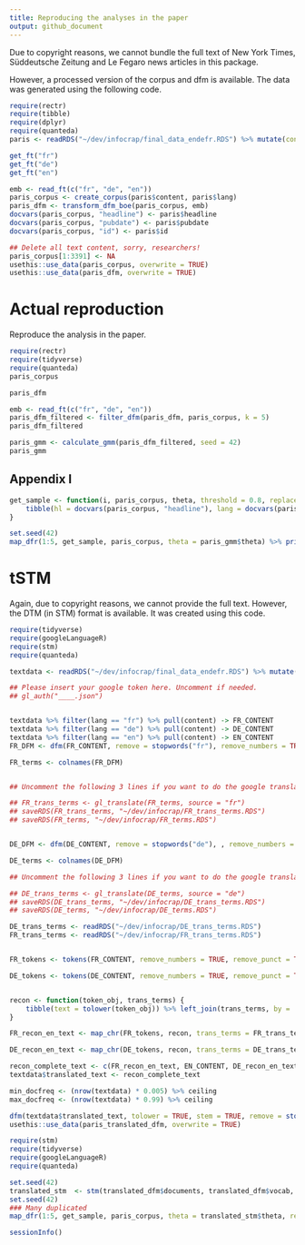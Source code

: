 ```yaml
---
title: Reproducing the analyses in the paper
output: github_document
---
```



Due to copyright reasons, we cannot bundle the full text of New York Times, Süddeutsche Zeitung and Le Fegaro news articles in this package.

However, a processed version of the corpus and dfm is available. The data was generated using the following code.

```r
require(rectr)
require(tibble)
require(dplyr)
require(quanteda)
paris <- readRDS("~/dev/infocrap/final_data_endefr.RDS") %>% mutate(content = paste(lede, content), lang = tolower(lang), id = row_number()) %>% select(content, lang, pubdate, headline, id)
```

```r
get_ft("fr")
get_ft("de")
get_ft("en")
```

```r
emb <- read_ft(c("fr", "de", "en"))
paris_corpus <- create_corpus(paris$content, paris$lang)
paris_dfm <- transform_dfm_boe(paris_corpus, emb)
docvars(paris_corpus, "headline") <- paris$headline
docvars(paris_corpus, "pubdate") <- paris$pubdate
docvars(paris_corpus, "id") <- paris$id

## Delete all text content, sorry, researchers!
paris_corpus[1:3391] <- NA
usethis::use_data(paris_corpus, overwrite = TRUE)
usethis::use_data(paris_dfm, overwrite = TRUE)
```

# Actual reproduction

Reproduce the analysis in the paper.

```r
require(rectr)
require(tidyverse)
require(quanteda)
paris_corpus
```

```r
paris_dfm
```

```r
emb <- read_ft(c("fr", "de", "en"))
paris_dfm_filtered <- filter_dfm(paris_dfm, paris_corpus, k = 5)
paris_dfm_filtered
```

```r
paris_gmm <- calculate_gmm(paris_dfm_filtered, seed = 42)
paris_gmm
```

## Appendix I

```r
get_sample <- function(i, paris_corpus, theta, threshold = 0.8, replace = FALSE) {
    tibble(hl = docvars(paris_corpus, "headline"), lang = docvars(paris_corpus, "lang"), prob = theta[,i]) %>% group_by(lang) %>% filter(prob > threshold) %>% sample_n(size = 5, weight = prob, replace = replace) %>% select(hl, lang, prob) %>% ungroup %>% arrange(lang, prob) %>% mutate(topic = i)
}

set.seed(42)
map_dfr(1:5, get_sample, paris_corpus, theta = paris_gmm$theta) %>% print(n = 100)
```

# tSTM

Again, due to copyright reasons, we cannot provide the full text. However, the DTM (in STM) format is available. It was created using this code.

```r
require(tidyverse)
require(googleLanguageR)
require(stm)
require(quanteda)

textdata <- readRDS("~/dev/infocrap/final_data_endefr.RDS") %>% mutate(content = paste(lede, content), lang = tolower(lang), id = row_number()) %>% select(content, lang, pubdate, headline, id)

## Please insert your google token here. Uncomment if needed.
## gl_auth("____.json")


textdata %>% filter(lang == "fr") %>% pull(content) -> FR_CONTENT
textdata %>% filter(lang == "de") %>% pull(content) -> DE_CONTENT
textdata %>% filter(lang == "en") %>% pull(content) -> EN_CONTENT
FR_DFM <- dfm(FR_CONTENT, remove = stopwords("fr"), remove_numbers = TRUE, remove_punct = TRUE) %>% dfm_trim(min_docfreq = 2)

FR_terms <- colnames(FR_DFM)


## Uncomment the following 3 lines if you want to do the google translation

## FR_trans_terms <- gl_translate(FR_terms, source = "fr")
## saveRDS(FR_trans_terms, "~/dev/infocrap/FR_trans_terms.RDS")
## saveRDS(FR_terms, "~/dev/infocrap/FR_terms.RDS")


DE_DFM <- dfm(DE_CONTENT, remove = stopwords("de"), , remove_numbers = TRUE, remove_punct = TRUE) %>% dfm_trim(min_docfreq = 2)

DE_terms <- colnames(DE_DFM)

## Uncomment the following 3 lines if you want to do the google translation

## DE_trans_terms <- gl_translate(DE_terms, source = "de")
## saveRDS(DE_trans_terms, "~/dev/infocrap/DE_trans_terms.RDS")
## saveRDS(DE_terms, "~/dev/infocrap/DE_terms.RDS")

DE_trans_terms <- readRDS("~/dev/infocrap/DE_trans_terms.RDS")
FR_trans_terms <- readRDS("~/dev/infocrap/FR_trans_terms.RDS")


FR_tokens <- tokens(FR_CONTENT, remove_numbers = TRUE, remove_punct = TRUE)

DE_tokens <- tokens(DE_CONTENT, remove_numbers = TRUE, remove_punct = TRUE)


recon <- function(token_obj, trans_terms) {
    tibble(text = tolower(token_obj)) %>% left_join(trans_terms, by = 'text') %>% filter(!is.na(translatedText)) %>% pull(translatedText) %>% paste(collapse = " ")
}

FR_recon_en_text <- map_chr(FR_tokens, recon, trans_terms = FR_trans_terms)

DE_recon_en_text <- map_chr(DE_tokens, recon, trans_terms = DE_trans_terms)

recon_complete_text <- c(FR_recon_en_text, EN_CONTENT, DE_recon_en_text)
textdata$translated_text <- recon_complete_text

min_docfreq <- (nrow(textdata) * 0.005) %>% ceiling
max_docfreq <- (nrow(textdata) * 0.99) %>% ceiling

dfm(textdata$translated_text, tolower = TRUE, stem = TRUE, remove = stopwords("en"), remove_number = TRUE, remove_punct = TRUE) %>% dfm_trim(min_docfreq = min_docfreq, max_docfreq = max_docfreq) %>% convert(to = 'stm') -> paris_translated_dfm
usethis::use_data(paris_translated_dfm, overwrite = TRUE)
```

```r
require(stm)
require(tidyverse)
require(googleLanguageR)
require(quanteda)

set.seed(42)
translated_stm  <- stm(translated_dfm$documents, translated_dfm$vocab, K = 5)
set.seed(42)
### Many duplicated
map_dfr(1:5, get_sample, paris_corpus, theta = translated_stm$theta, replace = TRUE) %>% print(n = 100)
```

```r
sessionInfo()
```
